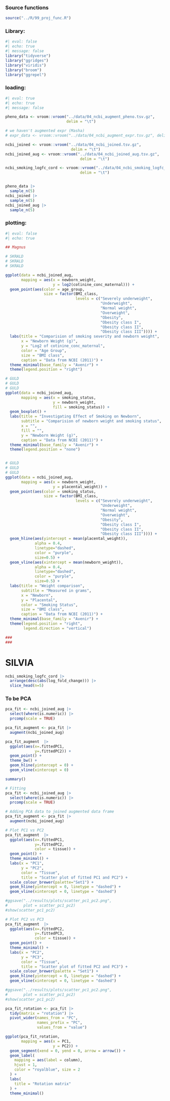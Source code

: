 ### Source functions

```r
source("../R/99_proj_func.R")
```

### Library:

```r
#| eval: false 
#| echo: true
#| message: false
library("tidyverse")
library("ggridges")
library("viridis")
library("broom")
library("ggrepel")
```

### loading:

```r
#| eval: true
#| echo: true
#| message: false

pheno_data <- vroom::vroom("../data/04_ncbi_augment_pheno.tsv.gz",
                           delim = "\t")

# we haven't augmented expr (Masha)
# expr_data <- vroom::vroom("../data/04_ncbi_augment_expr.tsv.gz", delim = "\t")

ncbi_joined <- vroom::vroom("../data/04_ncbi_joined.tsv.gz",
                             delim = "\t")
ncbi_joined_aug <- vroom::vroom("../data/04_ncbi_joined_aug.tsv.gz",
                                 delim = "\t")

ncbi_smoking_logfc_cord <- vroom::vroom("../data/04_ncbi_smoking_logfc_cord_blood.tsv.gz",
                                 delim = "\t")


pheno_data |> 
  sample_n(5)
ncbi_joined |> 
  sample_n(5)
ncbi_joined_aug |> 
  sample_n(5)
```

### plotting:

```r
#| eval: false 
#| echo: true

## Magnus

# SKRALD
# SKRALD
# SKRALD

ggplot(data = ncbi_joined_aug,
       mapping = aes(x = newborn_weight,
                     y = log2(cotinine_conc_maternal))) +
  geom_point(aes(color = age_group,
                 size = factor(BMI_class,
                               levels = c("Severely underweight",
                                          "Underweight",
                                          "Normal weight", 
                                          "Overweight",
                                          "Obesity", 
                                          "Obesity class I",
                                          "Obesity class II", 
                                          "Obesity class III")))) + 
  labs(title = "Comparision of smoking severity and newborn weight",
       x = "Newborn Weight (g)",
       y = "Log2 of cotinine_conc_maternal",
       color = "Age Group",
       size = "BMI class",
       caption = "Data from NCBI (2011)") +
  theme_minimal(base_family = "Avenir") + 
  theme(legend.position = "right") 

# GULD
# GULD
# GULD
ggplot(data = ncbi_joined_aug,
       mapping = aes(x = smoking_status,
                     y = newborn_weight,
                     fill = smoking_status)) +
  geom_boxplot() +
  labs(title = "Investigating Effect of Smoking on Newborn",
       subtitle = "Comparision of newborn weight and smoking status",
       x = "",
       fill = "",
       y = "Newborn Weight (g)",
       caption = "Data from NCBI (2011)") +
  theme_minimal(base_family = "Avenir") + 
  theme(legend.position = "none") 


# GULD
# GULD 
# GULD
ggplot(data = ncbi_joined_aug,
       mapping = aes(x = newborn_weight,
                     y = placental_weight)) +
  geom_point(aes(color = smoking_status,
                 size = factor(BMI_class,
                               levels = c("Severely underweight",
                                          "Underweight",
                                          "Normal weight", 
                                          "Overweight",
                                          "Obesity", 
                                          "Obesity class I",
                                          "Obesity class II", 
                                          "Obesity class III")))) + 
  geom_hline(aes(yintercept = mean(placental_weight)),
             alpha = 0.4,
             linetype="dashed",
             color = "purple", 
             size=0.5) +
  geom_vline(aes(xintercept = mean(newborn_weight)),
             alpha = 0.4,
             linetype="dashed",
             color = "purple", 
             size=0.5) +
  labs(title = "Weight comparison",
       subtitle = "Measured in grams",
       x = "Newborn",
       y = "Placental",
       color = "Smoking Status",
       size = "BMI class",
       caption = "Data from NCBI (2011)") +
  theme_minimal(base_family = "Avenir") + 
  theme(legend.position = "right",
        legend.direction = "vertical") 

### 
###


```

# SILVIA

```r
ncbi_smoking_logfc_cord |> 
  arrange(desc(abs(log_fold_change))) |> 
  slice_head(n=5)
```

### To be PCA

```r
pca_fit <- ncbi_joined_aug |>
  select(where(is.numeric)) |>
  prcomp(scale = TRUE)

pca_fit_augment <- pca_fit |> 
  augment(ncbi_joined_aug)

pca_fit_augment  |> 
  ggplot(aes(x=.fittedPC1, 
             y=.fittedPC2)) + 
  geom_point() +
  theme_bw() +
  geom_hline(yintercept = 0) + 
  geom_vline(xintercept = 0)

summary()
```

```r
# Fitting
pca_fit <- ncbi_joined_aug |>
  select(where(is.numeric)) |>
  prcomp(scale = TRUE)

# Adding PCA data to joined augmented data frame
pca_fit_augment <- pca_fit |> 
  augment(ncbi_joined_aug)
```

```r
# Plot PC1 vs PC2
pca_fit_augment  |> 
  ggplot(aes(x=.fittedPC1, 
             y=.fittedPC2,
             color = tissue)) + 
  geom_point() +
  theme_minimal() +
  labs(x = "PC1",
       y = "PC2",
       color = "Tissue",
       title = "Scatter plot of fitted PC1 and PC2") +
  scale_colour_brewer(palette="Set1") +
  geom_hline(yintercept = 0, linetype = "dashed") + 
  geom_vline(xintercept = 0, linetype = "dashed")

#ggsave("../results/plots/scatter_pc1_pc2.png", 
#       plot = scatter_pc1_pc2)
#show(scatter_pc1_pc2)
```

```r
# Plot PC2 vs PC3
pca_fit_augment  |> 
  ggplot(aes(x=.fittedPC2, 
             y=.fittedPC3,
             color = tissue)) + 
  geom_point() +
  theme_minimal() +
  labs(x = "PC2",
       y = "PC3",
       color = "Tissue",
       title = "Scatter plot of fitted PC2 and PC3") +
  scale_colour_brewer(palette = "Set1") +
  geom_hline(yintercept = 0, linetype = "dashed") + 
  geom_vline(xintercept = 0, linetype = "dashed")

#ggsave("../results/plots/scatter_pc1_pc2.png", 
#       plot = scatter_pc1_pc2)
#show(scatter_pc1_pc2)
```

```r
pca_fit_rotation <- pca_fit |> 
  tidy(matrix = "rotation") |> 
  pivot_wider(names_from = "PC",
              names_prefix = "PC",
              values_from = "value")

ggplot(pca_fit_rotation,
       mapping = aes(x = PC1,
                     y = PC2)) +
  geom_segment(xend = 0, yend = 0, arrow = arrow()) +
  geom_label(
    mapping = aes(label = column),
    hjust = 1, 
    color = "royalblue", size = 2
  ) +
  labs(
    title = "Rotation matrix"
  ) +
  theme_minimal()

```

